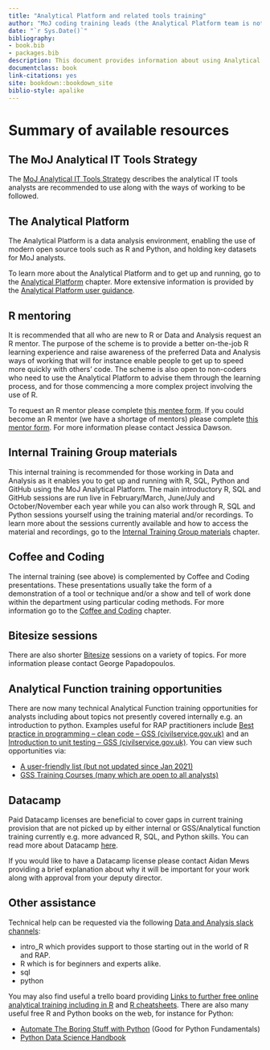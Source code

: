 ```yaml
--- 
title: "Analytical Platform and related tools training"
author: "MoJ coding training leads (the Analytical Platform team is not responsible for the content on this page)"
date: "`r Sys.Date()`"
bibliography:
- book.bib
- packages.bib
description: This document provides information about using Analytical Platform and related tools training resources.
documentclass: book
link-citations: yes
site: bookdown::bookdown_site
biblio-style: apalike
---
```


# Summary of available resources {#summary}

## The MoJ Analytical IT Tools Strategy
The [MoJ Analytical IT Tools Strategy](https://moj-analytical-services.github.io/moj-analytical-it-tools-strategy/) describes the analytical IT tools analysts are recommended to use along with the ways of working to be followed.

## The Analytical Platform
The Analytical Platform is a data analysis environment, enabling the use of modern open source tools such as R and Python, and holding key datasets for MoJ analysts. 

To learn more about the Analytical Platform and to get up and running, go to the [Analytical Platform](#AP) chapter. More extensive information is provided by the [Analytical Platform user guidance](https://user-guidance.services.alpha.mojanalytics.xyz/#content).

## R mentoring
It is recommended that all who are new to R or Data and Analysis request an R mentor. The purpose of the scheme is to provide a better on-the-job R learning experience and raise awareness of the preferred Data and Analysis ways of working that will for instance enable people to get up to speed more quickly with others’ code. The scheme is also open to non-coders who need to use the Analytical Platform to advise them through the learning process, and for those commencing a more complex project involving the use of R. 

To request an R mentor please complete [this mentee form](https://forms.office.com/Pages/ResponsePage.aspx?id=KEeHxuZx_kGp4S6MNndq2PdkMZw8L-FEkMSL2t4Oet1UQVlWMUwzOVZRNUVKSTVZU0pPTUY0MDlZTSQlQCN0PWcu). If you could become an R mentor (we have a shortage of mentors) please complete [this mentor form](https://forms.office.com/Pages/ResponsePage.aspx?id=KEeHxuZx_kGp4S6MNndq2PdkMZw8L-FEkMSL2t4Oet1UNUw1N1M0NVNQSTNOVkdHOUtMQ1lMT0lHTSQlQCN0PWcu). For more information please contact Jessica Dawson.

## Internal Training Group materials

This internal training is recommended for those working in Data and Analysis as it enables you to get up and running with R, SQL, Python and GitHub using the MoJ Analytical Platform. The main introductory R, SQL and GitHub sessions are run live in February/March, June/July and October/November each year while you can also work through R, SQL and Python sessions yourself using the training material and/or recordings. To learn more about the sessions currently available and how to access the material and recordings, go to the [Internal Training Group materials](#ITG) chapter.

## Coffee and Coding
The internal training (see above) is complemented by Coffee and Coding presentations. These presentations usually take the form of a demonstration of a tool or technique and/or a show and tell of work done within the department using particular coding methods. For more information go to the [Coffee and Coding](#CC) chapter.

## Bitesize sessions
There are also shorter [Bitesize](https://web.microsoftstream.com/channel/5a6012a2-efd6-4b86-902d-98c864427caa) sessions on a variety of topics. For more information please contact George Papadopoulos.

## Analytical Function training opportunities
There are now many technical Analytical Function training opportunities for analysts including about topics not presently covered internally e.g. an introduction to python. Examples useful for RAP practitioners include [Best practice in programming – clean code – GSS (civilservice.gov.uk)](https://gss.civilservice.gov.uk/training/best-practice-in-programming-clean-code/) and an [Introduction to unit testing – GSS (civilservice.gov.uk)](Introduction to unit testing – GSS (civilservice.gov.uk)). You can view such opportunities via:

*	[A user-friendly list (but not updated since Jan 2021)](https://www.gov.uk/guidance/af-learning-curriculum-technical)
*	[GSS Training Courses (many which are open to all analysts)](https://gss.civilservice.gov.uk/training-courses/)

## Datacamp
Paid Datacamp licenses are beneficial to cover gaps in current training provision that are not picked up by either internal or GSS/Analytical function training currently e.g. more advanced R, SQL, and Python skills. You can read more about Datacamp [here](https://www.datacamp.com/business/partners/MoJ-and-datacamp-partnership). 

If you would like to have a Datacamp license please contact Aidan Mews providing a brief explanation about why it will be important for your work along with approval from your deputy director.

## Other assistance
Technical help can be requested via the following [Data and Analysis slack channels](https://asdslack.slack.com/): 

* intro_R which provides support to those starting out in the world of R and RAP.
*	R which is for beginners and experts alike.
*	sql
*	python

You may also find useful a trello board providing [Links to further free online analytical training including in R](https://trello.com/b/D5pSkqnT/online-analytical-training) and [R cheatsheets](https://rstudio.com/resources/cheatsheets/). There are also many useful free R and Python books on the web, for instance for Python:

* [Automate The Boring Stuff with Python](https://automatetheboringstuff.com/) (Good for Python Fundamentals)
* [Python Data Science Handbook](https://jakevdp.github.io/PythonDataScienceHandbook/)
